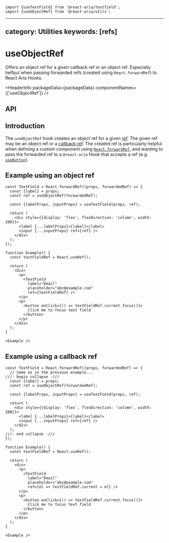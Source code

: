 <!-- Copyright 2021 Adobe. All rights reserved.
This file is licensed to you under the Apache License, Version 2.0 (the "License");
you may not use this file except in compliance with the License. You may obtain a copy
of the License at http://www.apache.org/licenses/LICENSE-2.0
Unless required by applicable law or agreed to in writing, software distributed under
the License is distributed on an "AS IS" BASIS, WITHOUT WARRANTIES OR REPRESENTATIONS
OF ANY KIND, either express or implied. See the License for the specific language
governing permissions and limitations under the License. -->



```tsx import
import {useTextField} from '@react-aria/textfield';
import {useObjectRef} from '@react-aria/utils';
```

---
category: Utilities
keywords: [refs]
---

# useObjectRef

<p>
Offers an object ref for a given callback ref or an object ref. Especially
helfpul when passing forwarded refs (created using <code>React.forwardRef</code>)
to React Aria Hooks.
</p>

<HeaderInfo
  packageData={packageData}
  componentNames={['useObjectRef']} />

## API

<FunctionAPI function={docs.exports.useObjectRef} links={docs.links} />

## Introduction

The `useObjectRef` hook creates an object ref for a given [ref](https://reactjs.org/docs/refs-and-the-dom.html).
The given ref may be an object ref or a [callback ref](https://reactjs.org/docs/refs-and-the-dom.html#callback-refs).
The created ref is particularly helpful when defining a custom component using
[`React.forwardRef`](https://reactjs.org/docs/forwarding-refs.html), and wanting to pass the forwarded ref to
a `@react-aria` Hook that accepts a ref (e.g. [`useButton`](useButton.html#example)).

## Example using an object ref

```tsx example
const TextField = React.forwardRef((props, forwardedRef) => {
  const {label} = props;
  const ref = useObjectRef(forwardedRef);

  const {labelProps, inputProps} = useTextField(props, ref);

  return (
    <div style={{display: 'flex', flexDirection: 'column', width: 200}}>
      <label {...labelProps}>{label}</label>
      <input {...inputProps} ref={ref} />
    </div>
  );
});

function Example() {
  const textFieldRef = React.useRef();

  return (
    <div>
      <p>
        <TextField
          label="Email"
          placeholder="abc@example.com"
          ref={textFieldRef} />
      </p>
      <p>
        <button onClick={() => textFieldRef.current.focus()}>
          Click me to focus text field
        </button>
      </p>
    </div>
  );
}

<Example />
```

## Example using a callback ref

```tsx example
const TextField = React.forwardRef((props, forwardedRef) => {
  // Same as in the previous example...
///- begin collapse -///
  const {label} = props;
  const ref = useObjectRef(forwardedRef);

  const {labelProps, inputProps} = useTextField(props, ref);

  return (
    <div style={{display: 'flex', flexDirection: 'column', width: 200}}>
      <label {...labelProps}>{label}</label>
      <input {...inputProps} ref={ref} />
    </div>
  );
///- end collapse -///
});

function Example() {
  const textFieldRef = React.useRef();

  return (
    <div>
      <p>
        <TextField
          label="Email"
          placeholder="abc@example.com"
          ref={el => textFieldRef.current = el} />
      </p>
      <p>
        <button onClick={() => textFieldRef.current.focus()}>
          Click me to focus text field
        </button>
      </p>
    </div>
  );
}

<Example />
```
